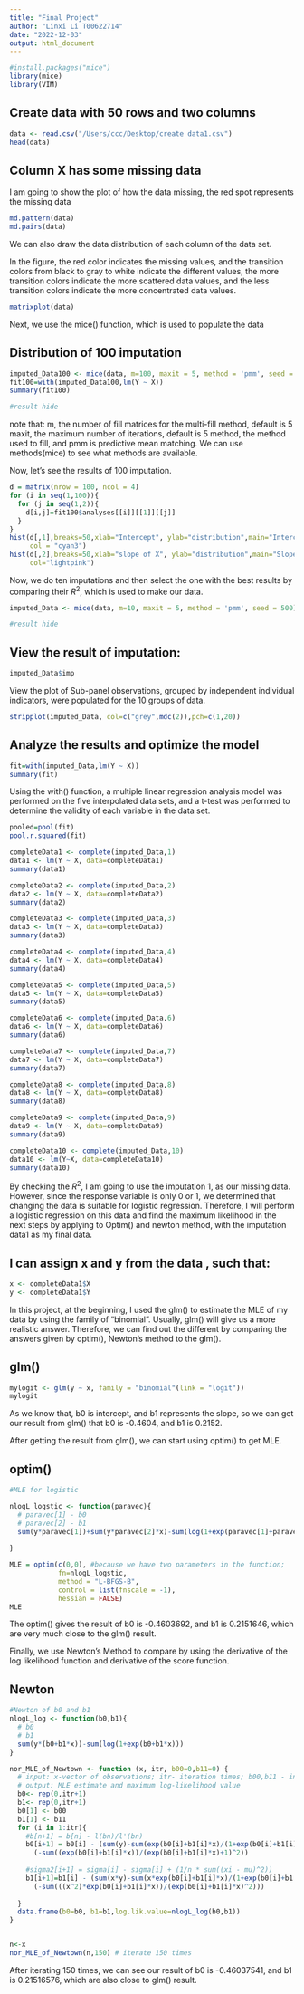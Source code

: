 ```yaml
---
title: "Final Project"
author: "Linxi Li T00622714"
date: "2022-12-03"
output: html_document
---
```


```r
#install.packages("mice")
library(mice)
library(VIM)
```

## Create data with 50 rows and two columns
```r
data <- read.csv("/Users/ccc/Desktop/create data1.csv")
head(data)
```

## Column X has some missing data
I am going to show the plot of how the data missing, the red spot represents
the missing data
```r
md.pattern(data)
md.pairs(data)
```
We can also draw the data distribution of each column of the data set. 


In the figure, the red color indicates the missing values, and the transition 
colors from black to gray to white indicate the different values, the more 
transition colors indicate the more scattered data values, and the less 
transition colors indicate the more concentrated data values.

```r
matrixplot(data)
```
Next, we use the mice() function, which is used to populate the data

## Distribution of 100 imputation
```r
imputed_Data100 <- mice(data, m=100, maxit = 5, method = 'pmm', seed = 500)
fit100=with(imputed_Data100,lm(Y ~ X))
summary(fit100)

#result hide
```

note that: 
m, the number of fill matrices for the multi-fill method, default is 5
maxit, the maximum number of iterations, default is 5
method, the method used to fill, and pmm is predictive mean matching.
We can use methods(mice) to see what methods are available.


Now, let's see the results of 100 imputation.
```r
d = matrix(nrow = 100, ncol = 4)
for (i in seq(1,100)){
  for (j in seq(1,2)){
    d[i,j]=fit100$analyses[[i]][[1]][[j]]
  }
}
hist(d[,1],breaks=50,xlab="Intercept", ylab="distribution",main="Intercept Density",
     col = "cyan3")
hist(d[,2],breaks=50,xlab="slope of X", ylab="distribution",main="Slope of X",
     col="lightpink")
```

Now, we do ten imputations and then select the one with the best results by 
comparing their $R^2$, which is used to make our data.
```r
imputed_Data <- mice(data, m=10, maxit = 5, method = 'pmm', seed = 500)

#result hide
```

## View the result of imputation:
```r
imputed_Data$imp
```

View the plot of Sub-panel observations, grouped by independent individual 
indicators, were populated for the 10 groups of data.
```r
stripplot(imputed_Data, col=c("grey",mdc(2)),pch=c(1,20))
```


## Analyze the results and optimize the model
```r
fit=with(imputed_Data,lm(Y ~ X))
summary(fit)
```

Using the with() function, a multiple linear regression analysis model was 
performed on the five interpolated data sets, and a t-test was performed to 
determine the validity of each variable in the data set.

```r
pooled=pool(fit)
pool.r.squared(fit)
```


```r
completeData1 <- complete(imputed_Data,1)
data1 <- lm(Y ~ X, data=completeData1)
summary(data1)
```

```r
completeData2 <- complete(imputed_Data,2)
data2 <- lm(Y ~ X, data=completeData2)
summary(data2)
```

```r
completeData3 <- complete(imputed_Data,3)
data3 <- lm(Y ~ X, data=completeData3)
summary(data3)
```

```r
completeData4 <- complete(imputed_Data,4)
data4 <- lm(Y ~ X, data=completeData4)
summary(data4)
```

```r
completeData5 <- complete(imputed_Data,5)
data5 <- lm(Y ~ X, data=completeData5)
summary(data5)
```

```r
completeData6 <- complete(imputed_Data,6)
data6 <- lm(Y ~ X, data=completeData6)
summary(data6)
```

```r
completeData7 <- complete(imputed_Data,7)
data7 <- lm(Y ~ X, data=completeData7)
summary(data7)
```

```r
completeData8 <- complete(imputed_Data,8)
data8 <- lm(Y ~ X, data=completeData8)
summary(data8)
```

```r
completeData9 <- complete(imputed_Data,9)
data9 <- lm(Y ~ X, data=completeData9)
summary(data9)
```

```r
completeData10 <- complete(imputed_Data,10)
data10 <- lm(Y~X, data=completeData10)
summary(data10)
```

By checking the $R^2$, I am going to use the imputation 1, as our missing data.
However, since the response variable is only 0 or 1, we determined that changing 
the data is suitable for logistic regression. Therefore, I will perform a logistic 
regression on this data and find the maximum likelihood in the next steps by applying
to Optim() and newton method, with the imputation data1 as my final data.

## I can assign x and y from the data , such that:
```r
x <- completeData1$X
y <- completeData1$Y
```

In this project, at the beginning, I used the glm() to estimate the MLE of my data
by using the family of "binomial". Usually, glm() will give us a more realistic answer. 
Therefore, we can find out the different by comparing the answers given by optim(), 
Newton's method to the glm().

## glm()
```r
mylogit <- glm(y ~ x, family = "binomial"(link = "logit"))
mylogit
```

As we know that, b0 is intercept, and b1 represents the slope, so we can get
our result from glm() that b0 is -0.4604, and b1 is 0.2152.


After getting the result from glm(), we can start using optim() to get MLE.

## optim()
```r
#MLE for logistic

nlogL_logstic <- function(paravec){
  # paravec[1] - b0
  # paravec[2] - b1
  sum(y*paravec[1])+sum(y*paravec[2]*x)-sum(log(1+exp(paravec[1]+paravec[2]*x)))
  
}

MLE = optim(c(0,0), #because we have two parameters in the function;
            fn=nlogL_logstic,
            method = "L-BFGS-B", 
            control = list(fnscale = -1), 
            hessian = FALSE)
MLE
```

The optim() gives the result of b0 is -0.4603692, and b1 is 0.2151646, which are 
very much close to the glm() result. 

Finally, we use Newton's Method to compare by using the derivative of the log 
likelihood function and derivative of the score function.

## Newton
```r
#Newton of b0 and b1
nlogL_log <- function(b0,b1){
  # b0
  # b1
  sum(y*(b0+b1*x))-sum(log(1+exp(b0+b1*x)))
}

nor_MLE_of_Newtown <- function (x, itr, b00=0,b11=0) {
  # input: x-vector of observations; itr- iteration times; b00,b11 - initial value
  # output: MLE estimate and maximum log-likelihood value
  b0<- rep(0,itr+1)
  b1<- rep(0,itr+1)
  b0[1] <- b00
  b1[1] <- b11
  for (i in 1:itr){
    #b[n+1] = b[n] - l(bn)/l'(bn)
    b0[i+1] = b0[i] - (sum(y)-sum(exp(b0[i]+b1[i]*x)/(1+exp(b0[i]+b1[i]*x))))/
      (-sum((exp(b0[i]+b1[i]*x))/(exp(b0[i]+b1[i]*x)+1)^2))
      
    #sigma2[i+1] = sigma[i] - sigma[i] + (1/n * sum((xi - mu)^2))
    b1[i+1]=b1[i] - (sum(x*y)-sum(x*exp(b0[i]+b1[i]*x)/(1+exp(b0[i]+b1[i]*x))))/
      (-sum(((x^2)*exp(b0[i]+b1[i]*x))/(exp(b0[i]+b1[i]*x)^2)))
      
  }
  data.frame(b0=b0, b1=b1,log.lik.value=nlogL_log(b0,b1))
}


n<-x
nor_MLE_of_Newtown(n,150) # iterate 150 times
```

After iterating 150 times, we can see our result of b0 is -0.46037541, and b1 
is 0.21516576, which are also close to glm() result.






